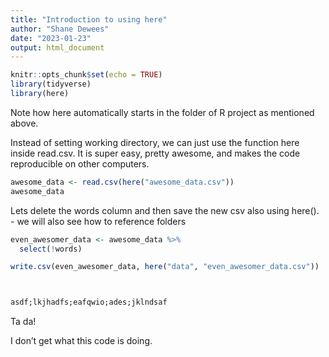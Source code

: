 ```yaml
---
title: "Introduction to using here"
author: "Shane Dewees"
date: "2023-01-23"
output: html_document
---
```


```r
knitr::opts_chunk$set(echo = TRUE)
library(tidyverse)
library(here)
```
Note how here automatically starts in the folder of R project as mentioned above. 

Instead of setting working directory, we can just use the function here inside read.csv. It is super easy, pretty awesome, and makes the code reproducible on other computers. 
```r
awesome_data <- read.csv(here("awesome_data.csv"))
awesome_data
```
Lets delete the words column and then save the new csv also using here().
  - we will also see how to reference folders
```r
even_awesomer_data <- awesome_data %>% 
  select(!words)

write.csv(even_awesomer_data, here("data", "even_awesomer_data.csv"))



asdf;lkjhadfs;eafqwio;ades;jklndsaf


```

Ta da!


I don't get what this code is doing.
